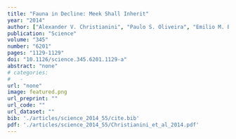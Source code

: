 ```yaml
---
title: "Fauna in Decline: Meek Shall Inherit"
year: "2014"
author: ["Alexander V. Christianini", "Paulo S. Oliveira", "Emilio M. Bruna", "Heraldo L. Vasconcelos"]
publication: "Science"
volume: "345"
number: "6201"
pages: "1129-1129"
doi: "10.1126/science.345.6201.1129-a"
abstract: "none"
# categories: 
#   - 
url: "none"
image: featured.png
url_preprint: ""
url_code: ""
url_dataset: ""
bib: './articles/science_2014_55/cite.bib'
pdf: './articles/science_2014_55/Christianini_et_al_2014.pdf'
---
```

